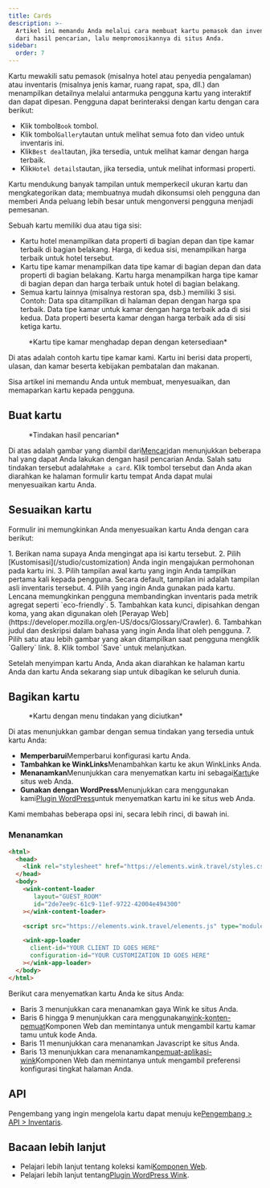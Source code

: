```yaml
---
title: Cards
description: >-
  Artikel ini memandu Anda melalui cara membuat kartu pemasok dan inventaris
  dari hasil pencarian, lalu mempromosikannya di situs Anda.
sidebar:
  order: 7
---
```


Kartu mewakili satu pemasok (misalnya hotel atau penyedia pengalaman) atau inventaris (misalnya jenis kamar, ruang rapat, spa, dll.) dan menampilkan detailnya melalui antarmuka pengguna kartu yang interaktif dan dapat dipesan.
Pengguna dapat berinteraksi dengan kartu dengan cara berikut:

* Klik tombol`Book` tombol.
* Klik tombol`Gallery`tautan untuk melihat semua foto dan video untuk inventaris ini.
* Klik`Best deal`tautan, jika tersedia, untuk melihat kamar dengan harga terbaik.
* Klik`Hotel details`tautan, jika tersedia, untuk melihat informasi properti.

Kartu mendukung banyak tampilan untuk memperkecil ukuran kartu dan mengkategorikan data; membuatnya mudah dikonsumsi oleh pengguna dan memberi Anda peluang lebih besar untuk mengonversi pengguna menjadi pemesanan.

Sebuah kartu memiliki dua atau tiga sisi:

* Kartu hotel menampilkan data properti di bagian depan dan tipe kamar terbaik di bagian belakang. Harga, di kedua sisi, menampilkan harga terbaik untuk hotel tersebut.
* Kartu tipe kamar menampilkan data tipe kamar di bagian depan dan data properti di bagian belakang. Kartu harga menampilkan harga tipe kamar di bagian depan dan harga terbaik untuk hotel di bagian belakang.
* Semua kartu lainnya (misalnya restoran spa, dsb.) memiliki 3 sisi. Contoh: Data spa ditampilkan di halaman depan dengan harga spa terbaik. Data tipe kamar untuk kamar dengan harga terbaik ada di sisi kedua. Data properti beserta kamar dengan harga terbaik ada di sisi ketiga kartu.

<figure>
  <CloudinaryImage width="350" height="829" resize="scale" quality="best" alt="Pratinjau kartu" src="academy/card-example" errorImage="noimage_opaque_nyrtl0.png" />

  <figcaption>*Kartu tipe kamar menghadap depan dengan ketersediaan*</figcaption>
</figure>


Di atas adalah contoh kartu tipe kamar kami. Kartu ini berisi data properti, ulasan, dan kamar beserta kebijakan pembatalan dan makanan.

Sisa artikel ini memandu Anda untuk membuat, menyesuaikan, dan memaparkan kartu kepada pengguna.

## Buat kartu

<figure>
  <CloudinaryImage width="350" height="238" resize="scale" quality="best" alt="Tindakan" src="academy/inventory-actions" errorImage="noimage_opaque_nyrtl0.png" />

  <figcaption>*Tindakan hasil pencarian*</figcaption>
</figure>


Di atas adalah gambar yang diambil dari[Mencari](/studio/search)dan menunjukkan beberapa hal yang dapat Anda lakukan dengan hasil pencarian Anda. Salah satu tindakan tersebut adalah`Make a card`.
Klik tombol tersebut dan Anda akan diarahkan ke halaman formulir kartu tempat Anda dapat mulai menyesuaikan kartu Anda.

## Sesuaikan kartu

Formulir ini memungkinkan Anda menyesuaikan kartu Anda dengan cara berikut:

<Steps>
  1. Berikan nama supaya Anda mengingat apa isi kartu tersebut.
  2. Pilih [Kustomisasi](/studio/customization) Anda ingin mengajukan permohonan pada kartu ini.
  3. Pilih tampilan awal kartu yang ingin Anda tampilkan pertama kali kepada pengguna. Secara default, tampilan ini adalah tampilan asli inventaris tersebut.
  4. Pilih <Badge text="badge" variant="tip" size="small" /> yang ingin Anda gunakan pada kartu. Lencana memungkinkan pengguna membandingkan inventaris pada metrik agregat seperti `eco-friendly`.
  5. Tambahkan kata kunci, dipisahkan dengan koma, yang akan digunakan oleh [Perayap Web](https://developer.mozilla.org/en-US/docs/Glossary/Crawler).
  6. Tambahkan judul dan deskripsi dalam bahasa yang ingin Anda lihat oleh pengguna.
  7. Pilih satu atau lebih gambar yang akan ditampilkan saat pengguna mengklik `Gallery` link.
  8. Klik tombol `Save` untuk melanjutkan.
</Steps>


Setelah menyimpan kartu Anda, Anda akan diarahkan ke halaman kartu Anda dan kartu Anda sekarang siap untuk dibagikan ke seluruh dunia.

## Bagikan kartu

<figure>
  <CloudinaryImage width="350" height="857" resize="scale" quality="best" alt="Kartu" src="academy/card-actions" errorImage="noimage_opaque_nyrtl0.png" />

  <figcaption>*Kartu dengan menu tindakan yang diciutkan*</figcaption>
</figure>


Di atas menunjukkan gambar dengan semua tindakan yang tersedia untuk kartu Anda:

* **Memperbarui**Memperbarui konfigurasi kartu Anda.
* **Tambahkan ke WinkLinks**Menambahkan kartu ke akun WinkLinks Anda.
* **Menanamkan**Menunjukkan cara menyematkan kartu ini sebagai[Kartu](/developers/web-components/#content-loader)ke situs web Anda.
* **Gunakan dengan WordPress**Menunjukkan cara menggunakan kami[Plugin WordPress](/developers/wordpress)untuk menyematkan kartu ini ke situs web Anda.

Kami membahas beberapa opsi ini, secara lebih rinci, di bawah ini.

### Menanamkan

```html {3, 6-9, 11, 13-16}
<html>
  <head>
    <link rel="stylesheet" href="https://elements.wink.travel/styles.css"></link>
  </head>
  <body>
    <wink-content-loader
       layout="GUEST_ROOM"
       id="2de7ee9c-61c9-11ef-9722-42004e494300"
    ></wink-content-loader>

    <script src="https://elements.wink.travel/elements.js" type="module" defer></script>

    <wink-app-loader
      client-id="YOUR CLIENT ID GOES HERE"
      configuration-id="YOUR CUSTOMIZATION ID GOES HERE"
    ></wink-app-loader>
  </body>
</html>
```

Berikut cara menyematkan kartu Anda ke situs Anda:

* Baris 3 menunjukkan cara menanamkan gaya Wink ke situs Anda.
* Baris 6 hingga 9 menunjukkan cara menggunakan[wink-konten-pemuat](/developers/web-components/#content-loader)Komponen Web dan memintanya untuk mengambil kartu kamar tamu untuk kode Anda.
* Baris 11 menunjukkan cara menanamkan Javascript ke situs Anda.
* Baris 13 menunjukkan cara menanamkan[pemuat-aplikasi-wink](/developers/web-components/#application-loader)Komponen Web dan memintanya untuk mengambil preferensi konfigurasi tingkat halaman Anda.

## API

Pengembang yang ingin mengelola kartu dapat menuju ke[Pengembang > API > Inventaris](/developers/apis/#inventory-api).

## Bacaan lebih lanjut

* Pelajari lebih lanjut tentang koleksi kami[Komponen Web](/developers/web-components).
* Pelajari lebih lanjut tentang[Plugin WordPress Wink](/developers/wordpress).

